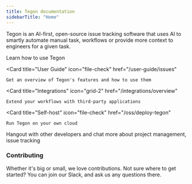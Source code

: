 ```yaml
---
title: Tegon documentation
sidebarTitle: "Home"
---
```


Tegon is an AI-first, open-source issue tracking software that uses AI to smartly automate manual task, workflows or provide more context to engineers for a given task.

<CardGroup cols={2}>
  <Card
    title="Getting started"
    icon="play"
    href="/quickstart"
  >
    Learn how to use Tegon
  </Card>

  <Card
    title="User Guide"
    icon="file-check"
    href="/user-guide/issues"
  >
    Get an overview of Tegon's features and how to use them
  </Card>

  <Card
    title="Integrations"
    icon="grid-2"
    href="/integrations/overview"
  >
    Extend your workflows with third-party applications
  </Card>

  <Card
    title="Self-host"
    icon="file-check"
    href="/oss/deploy-tegon"
  >
    Run Tegon on your own cloud
 
  </Card>
    <Card
    title="Community"
    icon="slack"
    href="https://join.slack.com/t/tegoncommunity/shared_invite/zt-2jvar8p1x-9wqFTL9PP5ICImb76qcjEA"
  >
    Hangout with other developers and chat more about project management, issue tracking
  </Card>
</CardGroup>

### Contributing
Whether it's big or small, we love contributions. Not sure where to get started? You can join our Slack, and ask us any questions there.

